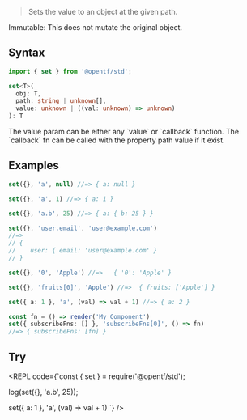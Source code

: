 
> Sets the value to an object at the given path.

<Callout emoji="✅" type="info">
Immutable: This does not mutate the original object.
</Callout>

## Syntax

```ts
import { set } from '@opentf/std';

set<T>(
  obj: T,
  path: string | unknown[],
  value: unknown | ((val: unknown) => unknown)
): T
```
<Callout type="info">
The value param can be either any `value` or `callback` function.
</Callout>

<Callout type="info">
The `callback` fn can be called with the property path value if it exist.
</Callout>

## Examples

```ts
set({}, 'a', null) //=> { a: null }

set({}, 'a', 1) //=> { a: 1 }

set({}, 'a.b', 25) //=> { a: { b: 25 } }

set({}, 'user.email', 'user@example.com') 
//=> 
// {
//    user: { email: 'user@example.com' }
// }  

set({}, '0', 'Apple') //=>   { '0': 'Apple' }

set({}, 'fruits[0]', 'Apple') //=>  { fruits: ['Apple'] }

set({ a: 1 }, 'a', (val) => val + 1) //=> { a: 2 }

const fn = () => render('My Component')
set({ subscribeFns: [] }, 'subscribeFns[0]', () => fn)
//=> { subscribeFns: [fn] }
```

## Try

<REPL code={`const { set } = require('@opentf/std');

log(set({}, 'a.b', 25));

set({ a: 1 }, 'a', (val) => val + 1)
`} />
